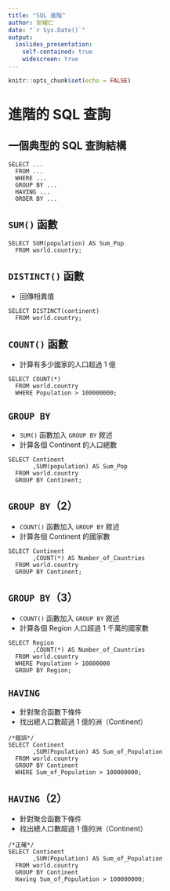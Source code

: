 ```yaml
---
title: "SQL 進階"
author: 郭耀仁
date: "`r Sys.Date()`"
output:
  ioslides_presentation:
    self-contained: true
    widescreen: true
---
```


```r
knitr::opts_chunk$set(echo = FALSE)
```

# 進階的 SQL 查詢

## 一個典型的 SQL 查詢結構

```
SELECT ...
  FROM ...
  WHERE ...
  GROUP BY ...
  HAVING ...
  ORDER BY ...
```

## `SUM()` 函數

```
SELECT SUM(population) AS Sum_Pop
  FROM world.country;
```

## `DISTINCT()` 函數

- 回傳相異值

```
SELECT DISTINCT(continent)
  FROM world.country;
```

## `COUNT()` 函數

- 計算有多少國家的人口超過 1 億

```
SELECT COUNT(*)
  FROM world.country
  WHERE Population > 100000000;
```

## `GROUP BY`

- `SUM()` 函數加入 `GROUP BY` 敘述
- 計算各個 Continent 的人口總數

```
SELECT Continent
       ,SUM(population) AS Sum_Pop
  FROM world.country
  GROUP BY Continent;
```

## `GROUP BY`（2）

- `COUNT()` 函數加入 `GROUP BY` 敘述
- 計算各個 Continent 的國家數

```
SELECT Continent
       ,COUNT(*) AS Number_of_Countries
  FROM world.country
  GROUP BY Continent;
```

## `GROUP BY`（3）

- `COUNT()` 函數加入 `GROUP BY` 敘述
- 計算各個 Region 人口超過 1 千萬的國家數

```
SELECT Region
       ,COUNT(*) AS Number_of_Countries
  FROM world.country
  WHERE Population > 10000000
  GROUP BY Region;
```

## `HAVING`

- 針對聚合函數下條件
- 找出總人口數超過 1 億的洲（Continent）

```
/*錯誤*/
SELECT Continent
       ,SUM(Population) AS Sum_of_Population
  FROM world.country
  GROUP BY Continent
  WHERE Sum_of_Population > 100000000;
```

## `HAVING`（2）

- 針對聚合函數下條件
- 找出總人口數超過 1 億的洲（Continent）

```
/*正確*/
SELECT Continent
       ,SUM(Population) AS Sum_of_Population
  FROM world.country
  GROUP BY Continent
  Having Sum_of_Population > 100000000;
```